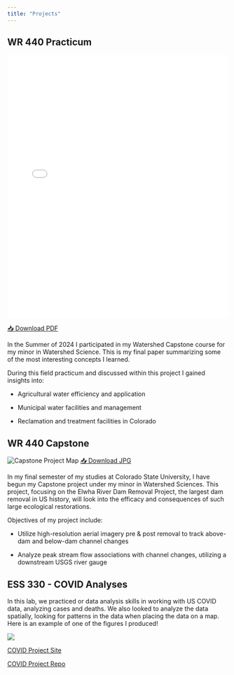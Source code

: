 ```yaml
---
title: "Projects"
---
```


## WR 440 Practicum

<embed src="Media/McLaughlinC_WR486_FinalPaper.pdf" type="application/pdf" width="100%" height="600px">

[📥 Download PDF](Media/McLaughlinC_WR486_FinalPaper.pdf){.btn .btn-primary}

In the Summer of 2024 I participated in my Watershed Capstone course for my minor in Watershed Science. This is my final paper summarizing some of the most interesting concepts I learned.

During this field practicum and discussed within this project I gained insights into:

-   Agricultural water efficiency and application

-   Municipal water facilities and management

-   Reclamation and treatment facilities in Colorado

## WR 440 Capstone

<img src="Media/WR440Capstone_ProjectMap.jpg" alt="Capstone Project Map" style="max-width: 100%; height: auto;"/> <a href="Media/WR440Capstone_ProjectMap.jpg" download class="btn btn-primary">📥 Download JPG</a>

In my final semester of my studies at Colorado State University, I have begun my Capstone project under my minor in Watershed Sciences. This project, focusing on the Elwha River Dam Removal Project, the largest dam removal in US history, will look into the efficacy and consequences of such large ecological restorations.

Objectives of my project include:

-   Utilize high-resolution aerial imagery pre & post removal to track above-dam and below-dam channel changes

-   Analyze peak stream flow associations with channel changes, utilizing a downstream USGS river gauge

## ESS 330 - COVID Analyses

In this lab, we practiced or data analysis skills in working with US COVID data, analyzing cases and deaths. We also looked to analyze the data spatially, looking for patterns in the data when placing the data on a map. Here is an example of one of the figures I produced!

![](images/unnamed-chunk-10-1-01.png)

[COVID Project Site](https://camgit12.github.io/ESS330_Lab3/)

[COVID Project Repo](https://github.com/CamGit12/ESS330_Lab3)
